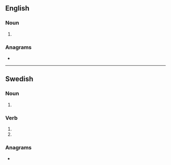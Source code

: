 ==English==

===Noun===
{{head|en|noun form}}

# {{plural of|en|kola}}

===Anagrams===
* {{anagrams|en|a=aklos|Lasko|skoal|sloka}}

----

==Swedish==

===Noun===
{{head|sv|noun form}}

# {{sv-noun-form-indef-gen|kola}}

===Verb===
{{head|sv|verb form}}

# {{sv-verb-form-inf-pass|kola}}
# {{sv-verb-form-pre-pass|kola}}

===Anagrams===
* {{anagrams|sv|a=aklos|skola|sloka}}